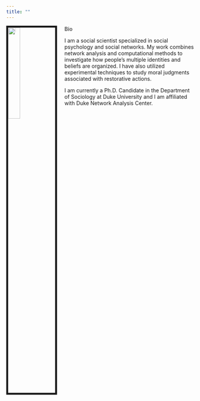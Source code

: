 ```yaml
---
title: ""
---
```


<link rel="stylesheet" href="styles.css" type="text/css">

<img src="images/MC.jpg" style="width:25%; border:5px solid; margin-right: 20px" align="left">

>**Bio**

I am a social scientist specialized in social psychology and social networks. My work combines network analysis and computational methods to investigate how people’s multiple identities and beliefs are organized. I have also utilized experimental techniques to study moral judgments associated with restorative actions. 

I am currently a Ph.D. Candidate in the Department of Sociology at Duke University and I am affiliated with Duke Network Analysis Center.

